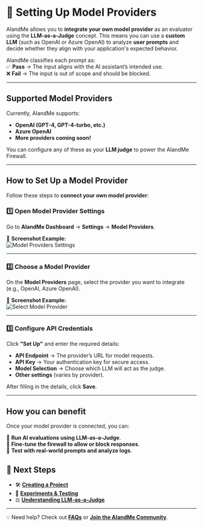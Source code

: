 # 🔌 Setting Up Model Providers

AIandMe allows you to **integrate your own model provider** as an evaluator using the **LLM-as-a-Judge** concept. This means you can use a **custom LLM** (such as OpenAI or Azure OpenAI) to analyze **user prompts** and decide whether they align with your application's expected behavior.

AIandMe classifies each prompt as:  
✅ **Pass** → The input aligns with the AI assistant’s intended use.  
❌ **Fail** → The input is out of scope and should be blocked.  

---

## **Supported Model Providers**
Currently, AIandMe supports:  
- **OpenAI (GPT-4, GPT-4-turbo, etc.)**  
- **Azure OpenAI**  
- **More providers coming soon!**  

You can configure any of these as your **LLM judge** to power the AIandMe Firewall.

---

## **How to Set Up a Model Provider**
Follow these steps to **connect your own model provider**:

### **1️⃣ Open Model Provider Settings**
Go to **AIandMe Dashboard** → **Settings** → **Model Providers**.

📌 **Screenshot Example:**  
![Model Providers Settings](./model_providers_mnu.png)

---

### **2️⃣ Choose a Model Provider**
On the **Model Providers** page, select the provider you want to integrate (e.g., OpenAI, Azure OpenAI).

📌 **Screenshot Example:**  
![Select Model Provider](./model_providers_page.png)

---

### **3️⃣ Configure API Credentials**
Click **"Set Up"** and enter the required details:
- **API Endpoint** → The provider’s URL for model requests.
- **API Key** → Your authentication key for secure access.
- **Model Selection** → Choose which LLM will act as the judge.
- **Other settings** (varies by provider).

After filling in the details, click **Save**.

---

## **How you can benefit**
Once your model provider is connected, you can:

🔹 **Run AI evaluations using LLM-as-a-Judge**.  
🔹 **Fine-tune the firewall to allow or block responses**.  
🔹 **Test with real-world prompts and analyze logs**.  


## **🔗 Next Steps**
- 🛠️ **[Creating a Project](creating_a_project)**  
- 🧪 **[Experiments & Testing](experiments)**  
- ⚖️ **[Understanding LLM-as-a-Judge](llm_as_a_judge)**

---

💡 Need help? Check out **[FAQs](faqs)** or **[Join the AIandMe Community](community)**.
